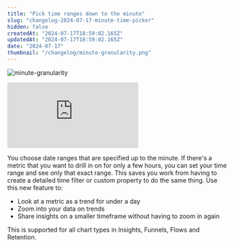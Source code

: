 ```yaml
---
title: "Pick time ranges down to the minute"
slug: "changelog-2024-07-17-minute-time-picker"
hidden: false
createdAt: "2024-07-17T18:59:02.165Z"
updatedAt: "2024-07-17T18:59:02.165Z"
date: "2024-07-17"
thumbnail: "/changelog/minute-granularity.png"
---
```

![minute-granularity](/changelog/minute-granularity.png)

<div style={{position: 'relative', paddingBottom: '64.90384615384616%', height: 0}}>
    <iframe src="https://www.loom.com/embed/bce6337c491446e9ae6645333f2155e1"
        frameBorder="0"
        webkitallowfullscreen="true" mozallowfullscreen="true" allowFullScreen
        style={{position: 'absolute', 'top': 0, 'left': 0, 'width': '100%', 'height': '100%'}}>
    </iframe>
</div>

You choose date ranges that are specified up to the minute. If there's a metric that you want to drill in on for only a few hours, you can set your time range and see only that exact range. This saves you work from having to create a detailed time filter or custom property to do the same thing. Use this new feature to:

- Look at a metric as a trend for under a day
- Zoom into your data on trends
- Share insights on a smaller timeframe without having to zoom in again

This is supported for all chart types in Insights, Funnels, Flows and Retention.
